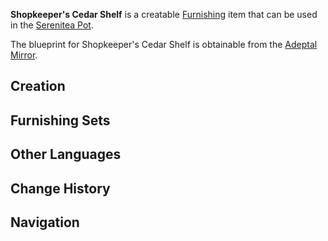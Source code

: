 {{Furnishing Infobox
|id             = 361208
|image          = Item Shopkeeper's Cedar Shelf.png
|category       = Large Furnishing
|subcategory    = Bookcase
|rarity         = 3
|adeptal_energy = 60
|load           = 85
|reduced_load   = 64
|description    = A Liyue-style cedar bookshelf of cunning workmanship. It can be used to contain books or other miscellaneous objects and comes with a desk on top.<br />Many shopkeepers use such pieces of furniture as convenient emergency counters, reaching down to grab ledgers before doing bookkeeping on the desk above. Doing this too often is quite hard on the waist, however, so it may be best to place things you need more on the top grid.
|blueprint      = Adeptal Mirror
|adeptal mirror = 1
}}
'''Shopkeeper's Cedar Shelf''' is a creatable [[Furnishing]] item that can be used in the [[Serenitea Pot]].

The blueprint for Shopkeeper's Cedar Shelf is obtainable from the [[Adeptal Mirror]].

==Creation==
{{Recipe
|type = Creation
|time = 14h
|Fragrant Cedar Wood = 12
|sort = Fragrant Cedar Wood
}}

==Furnishing Sets==
{{Craft Usage}}

==Other Languages==
{{Other Languages
|default_hidden = 1
|en      = Shopkeeper's Cedar Shelf
|zhs     = 垂香木商铺立柜
|zhs_rm  = Chuíxiāng-mù Shāngpù Lìguì
|zht     = 垂香木商鋪立櫃
|zht_rm  = Chuíxiāng-mù Shāngpù Lìguì
|ja      = 垂香の収納棚
|ja_rm   = Suikou no Shuunouhou{{Assumed}}
|ko      = 수향나무 상품 진열장
|ko_rm   = 
|es      = Mesita de cedro fragante para tienda
|fr      = Cabinet de marchand rouge en cèdre
|ru      = Кедровая полка торговца
|th      = ตู้วางของไม้หอมแนวตั้ง
|th_rm   = 
|vi      = Tủ Đứng Gỗ Thùy Hương
|de      = Ladenbesitzerregal aus Zedernholz
|id      = Rak Penjaga Toko dari Kayu Aras
|pt      = Estante de Cedro do Lojista
}}

==Change History==
{{Change History|1.5}}

==Navigation==
{{Furnishing Navbox/Interior|Large Furnishing}}